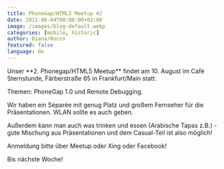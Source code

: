 ```yaml
---
title: PhoneGap/HTML5 Meetup #2
date: 2011-08-04T00:00:00+02:00
image: /images/blog-default.webp
categories: [mobile, historic]
author: Diana/Rocco
featured: false
language: de
---
```


<div class="entry-content">
Unser **2. Phonegap/HTML5 Meetup**  findet am 10. August im Café Sternstunde, Färberstraße 65 in Frankfurt/Main statt.


Themen: PhoneGap 1.0 und Remote Debugging.





Wir haben ein Séparée mit genug Platz und großem Fernseher für die Präsentationen. WLAN sollte es auch geben.





Außerdem kann man auch was trinken und essen (Arabische Tapas z.B.) - gute Mischung aus Präsentationen und dem Casual-Teil ist also möglich!





Anmeldung bitte über Meetup oder Xing oder Facebook!


Bis nächste Woche!
</div>

